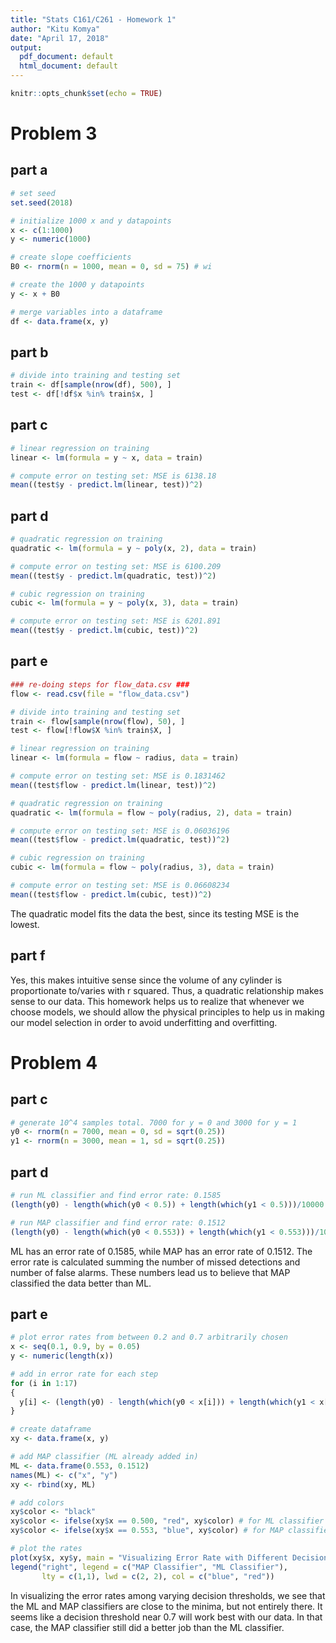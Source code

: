 ---
title: "Stats C161/C261 - Homework 1"
author: "Kitu Komya"
date: "April 17, 2018"
output:
  pdf_document: default
  html_document: default
---

```{r setup, include=FALSE}
knitr::opts_chunk$set(echo = TRUE)
```

# Problem 3

## part a
```{r}
# set seed
set.seed(2018)

# initialize 1000 x and y datapoints
x <- c(1:1000)
y <- numeric(1000)

# create slope coefficients
B0 <- rnorm(n = 1000, mean = 0, sd = 75) # wi

# create the 1000 y datapoints
y <- x + B0

# merge variables into a dataframe
df <- data.frame(x, y)
```

## part b
```{r}
# divide into training and testing set
train <- df[sample(nrow(df), 500), ]
test <- df[!df$x %in% train$x, ]
```

## part c
```{r}
# linear regression on training
linear <- lm(formula = y ~ x, data = train)

# compute error on testing set: MSE is 6138.18
mean((test$y - predict.lm(linear, test))^2)
```

## part d
```{r}
# quadratic regression on training
quadratic <- lm(formula = y ~ poly(x, 2), data = train)

# compute error on testing set: MSE is 6100.209
mean((test$y - predict.lm(quadratic, test))^2)

# cubic regression on training
cubic <- lm(formula = y ~ poly(x, 3), data = train)

# compute error on testing set: MSE is 6201.891
mean((test$y - predict.lm(cubic, test))^2)
```

## part e
```{r}
### re-doing steps for flow_data.csv ###
flow <- read.csv(file = "flow_data.csv")

# divide into training and testing set
train <- flow[sample(nrow(flow), 50), ]
test <- flow[!flow$X %in% train$X, ]

# linear regression on training
linear <- lm(formula = flow ~ radius, data = train)

# compute error on testing set: MSE is 0.1831462
mean((test$flow - predict.lm(linear, test))^2)

# quadratic regression on training
quadratic <- lm(formula = flow ~ poly(radius, 2), data = train)

# compute error on testing set: MSE is 0.06036196
mean((test$flow - predict.lm(quadratic, test))^2)

# cubic regression on training
cubic <- lm(formula = flow ~ poly(radius, 3), data = train)

# compute error on testing set: MSE is 0.06608234
mean((test$flow - predict.lm(cubic, test))^2)
```
The quadratic model fits the data the best, since its testing MSE is the lowest.

## part f
Yes, this makes intuitive sense since the volume of any cylinder is proportionate to/varies with r squared. Thus, a quadratic relationship makes sense to our data. This homework helps us to realize that whenever we choose models, we should allow the physical principles to help us in making our model selection in order to avoid underfitting and overfitting.

# Problem 4

## part c
```{r}
# generate 10^4 samples total. 7000 for y = 0 and 3000 for y = 1
y0 <- rnorm(n = 7000, mean = 0, sd = sqrt(0.25))
y1 <- rnorm(n = 3000, mean = 1, sd = sqrt(0.25))
```

## part d
```{r}
# run ML classifier and find error rate: 0.1585
(length(y0) - length(which(y0 < 0.5)) + length(which(y1 < 0.5)))/10000

# run MAP classifier and find error rate: 0.1512
(length(y0) - length(which(y0 < 0.553)) + length(which(y1 < 0.553)))/10000
```
ML has an error rate of 0.1585, while MAP has an error rate of 0.1512. The error rate is calculated summing the number of missed detections and number of false alarms. These numbers lead us to believe that MAP classified the data better than ML. 

## part e
```{r}
# plot error rates from between 0.2 and 0.7 arbitrarily chosen
x <- seq(0.1, 0.9, by = 0.05)
y <- numeric(length(x))

# add in error rate for each step
for (i in 1:17)
{
  y[i] <- (length(y0) - length(which(y0 < x[i])) + length(which(y1 < x[i])))/10000
}

# create dataframe
xy <- data.frame(x, y)

# add MAP classifier (ML already added in)
ML <- data.frame(0.553, 0.1512)
names(ML) <- c("x", "y")
xy <- rbind(xy, ML)

# add colors
xy$color <- "black"
xy$color <- ifelse(xy$x == 0.500, "red", xy$color) # for ML classifier
xy$color <- ifelse(xy$x == 0.553, "blue", xy$color) # for MAP classifier

# plot the rates
plot(xy$x, xy$y, main = "Visualizing Error Rate with Different Decision Thresholds", xlab = "Decision Threshold", ylab = "Error Rate", pch = 19, col = xy$color)
legend("right", legend = c("MAP Classifier", "ML Classifier"), 
       lty = c(1,1), lwd = c(2, 2), col = c("blue", "red"))
```

In visualizing the error rates among varying decision thresholds, we see that the ML and MAP classifiers are close to the minima, but not entirely there. It seems like a decision threshold near 0.7 will work best with our data. In that case, the MAP classifier still did a better job than the ML classifier.
